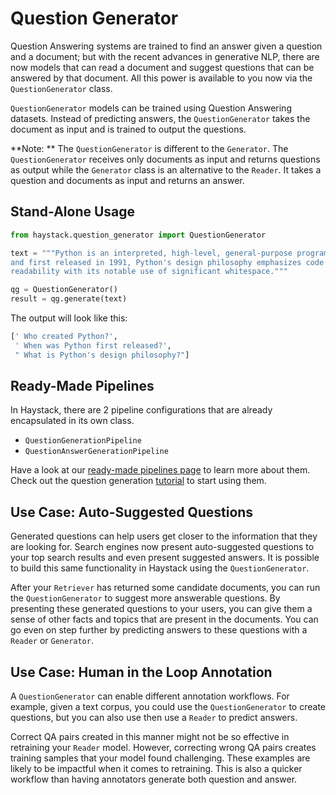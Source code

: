 # Question Generator

Question Answering systems are trained to find an answer given a question and a document;
but with the recent advances in generative NLP, there are now models that can read a document
and suggest questions that can be answered by that document.
All this power is available to you now via the `QuestionGenerator` class.

`QuestionGenerator` models can be trained using Question Answering datasets.
Instead of predicting answers, the `QuestionGenerator` takes the document as input and is trained to output the questions.

<div className="max-w-xl bg-yellow-light-theme border-l-8 border-yellow-dark-theme px-6 pt-6 pb-4 my-4 rounded-md dark:bg-yellow-900">

**Note: ** The `QuestionGenerator` is different to the `Generator`.
The `QuestionGenerator` receives only documents as input and returns questions as output
while the `Generator` class is an alternative to the `Reader`.
It takes a question and documents as input and returns an answer.

</div>

## Stand-Alone Usage

``` python
from haystack.question_generator import QuestionGenerator

text = """Python is an interpreted, high-level, general-purpose programming language. Created by Guido van Rossum
and first released in 1991, Python's design philosophy emphasizes code
readability with its notable use of significant whitespace."""

qg = QuestionGenerator()
result = qg.generate(text)
```

The output will look like this:

``` python
[' Who created Python?',
 ' When was Python first released?',
 " What is Python's design philosophy?"]
```

## Ready-Made Pipelines

In Haystack, there are 2 pipeline configurations that are already encapsulated in its own class.
- `QuestionGenerationPipeline`
- `QuestionAnswerGenerationPipeline`

Have a look at our [ready-made pipelines page](/usage/ready-made-pipelines) to learn more about them.
Check out the question generation [tutorial](/tutorials/question-generation) to start using them.

## Use Case: Auto-Suggested Questions

Generated questions can help users get closer to the information that they are looking for.
Search engines now present auto-suggested questions to your top search results and even present suggested answers.
It is possible to build this same functionality in Haystack using the `QuestionGenerator`.

After your `Retriever` has returned some candidate documents, you can run the `QuestionGenerator` to suggest more answerable questions.
By presenting these generated questions to your users, you can give them a sense of other facts and topics that are present in the documents.
You can go even on step further by predicting answers to these questions with a `Reader` or `Generator`.

## Use Case: Human in the Loop Annotation

A `QuestionGenerator` can enable different annotation workflows.
For example, given a text corpus, you could use the `QuestionGenerator` to create questions,
but you can also use then use a `Reader` to predict answers.

Correct QA pairs created in this manner might not be so effective in retraining your `Reader` model.
However, correcting wrong QA pairs creates training samples that your model found challenging.
These examples are likely to be impactful when it comes to retraining.
This is also a quicker workflow than having annotators generate both question and answer.
